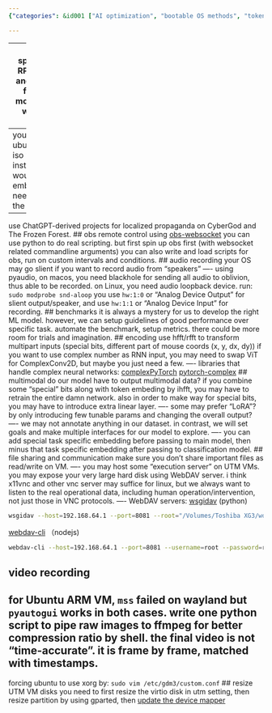 ```yaml
---
{"categories": &id001 ["AI optimization", "bootable OS methods", "tokenizers", "embeddings", "OBS control", "Python", "audio recording", "macOS", "Linux", "neural networks", "webdav-cli", "file operations", "video recording", "ffmpeg", "Ubuntu", "Xorg", "UTM VM disks", "resizing"], "category": "AI Optimization", "date": "2023-05-04 09:28:11", "description": "This article discusses various techniques such as optimizing AI models, utilizing different methods for creating bootable operating systems, working with tokenizers and embeddings, controlling OBS through Python programming, recording audio on macOS and Linux platforms, exploring complex neural network libraries, performing file operations using webdav-cli, capturing videos using Python and ffmpeg, forcing Ubuntu to utilize Xorg, and resizing virtual machine disks in UTM.", "tags": *id001, "title": "AGI that controls computer"}

---
```


------
make specialized (in RPA) tokenizer and embedding for this new model. add new words to the tokenizer.
----
you can just boot ubuntu/kali/parrot iso without installing.
but that would make us embarrasing. we need to check for the option.
----
use ChatGPT-derived projects for localized propaganda on CyberGod and The Frozen Forest.
## obs remote control
using [obs-websocket](https://github.com/obsproject/obs-websocket) you can use python to do real scripting. but first spin up obs first (with websocket related commandline arguments)
you can also write and load scripts for obs, run on custom intervals and conditions.
## audio recording
your OS may go slient if you want to record audio from "speakers"
----
using pyaudio, on macos, you need blackhole for sending all audio to oblivion, thus able to be recorded.
on Linux, you need audio loopback device.
run: `sudo modprobe snd-aloop`
you use `hw:1:0` or "Analog Device Output" for slient output/speaker, and use `hw:1:1` or "Analog Device Input" for recording.
## benchmarks
it is always a mystery for us to develop the right ML model. however, we can setup guidelines of good performance over specific task.
automate the benchmark, setup metrics. there could be more room for trials and imagination.
## encoding
use hfft/rfft to transform multipart inputs (special bits, different part of mouse coords (x, y, dx, dy))
if you want to use complex number as RNN input, you may need to swap ViT for ComplexConv2D, but maybe you just need a few.
----
libraries that handle complex neural networks:
[complexPyTorch](https://github.com/wavefrontshaping/complexPyTorch)
[pytorch-complex](https://github.com/soumickmj/pytorch-complex)
## multimodal
do our model have to output multimodal data?
if you combine some "special" bits along with token embeding by ihfft, you may have to retrain the entire damn network. also in order to make way for special bits, you may have to introduce extra linear layer.
----
some may prefer "LoRA"? by only introducing few tunable params and changing the overall output?
----
we may not annotate anything in our dataset. in contrast, we will set goals and make multiple interfaces for our model to explore.
----
you can add special task specific embedding before passing to main model, then minus that task specific embedding after passing to classification model.
## file sharing and communication
make sure you don't share important files as read/write on VM.
----
you may host some "execution server" on UTM VMs. you may expose your very large hard disk using WebDAV server. i think x11vnc and other vnc server may suffice for linux, but we always want to listen to the real operational data, including human operation/intervention, not just those in VNC protocols.
----
WebDAV servers:
[wsgidav](https://github.com/mar10/wsgidav) (python)
```bash
wsgidav --host=192.168.64.1 --port=8081 --root="/Volumes/Toshiba XG3/works/agi_computer_control"  --auth=anonymous
```
[webdav-cli](https://github.com/svtslv/webdav-cli) （nodejs)
```bash
webdav-cli --host=192.168.64.1 --port=8081 --username=root --password=root --path="/Volumes/Toshiba XG3/works/agi_computer_control"
```
## video recording
for Ubuntu ARM VM, `mss` failed on wayland but `pyautogui` works in both cases. write one python script to pipe raw images to ffmpeg for better compression ratio by shell. the final video is not "time-accurate". it is frame by frame, matched with timestamps.
----
forcing ubuntu to use xorg by: `sudo vim /etc/gdm3/custom.conf`
## resize UTM VM disks
you need to first resize the virtio disk in utm setting, then resize partition by using gparted, then [update the device mapper](https://www.albertyw.com/note/resizing-ubuntu-utm#:~:text=For%20an%20Ubuntu%20guest%20OS%20running%20a%20default,be%20corrected%20by%20w%20%28rite%29%20warning%20More%20items)
